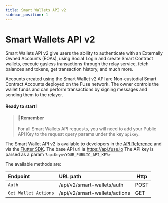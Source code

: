 ```yaml
---
title: Smart Wallets API v2
sidebar_position: 1
---
```


# Smart Wallets API v2

Smart Wallets API v2 give users the ability to authenticate with an Externally Owned Accounts (EOAs), using Social Login and create Smart Contract wallets, execute gasless transactions through the relay service, fetch balances and tokens, get transaction history, and much more.

Accounts created using the Smart Wallet v2 API are Non-custodial Smart Contract Accounts deployed on the Fuse network. The owner controls the wallet funds and can perform transactions by signing messages and sending them to the relayer.


#### Ready to start!

> #### 📘Remember
>
> For all Smart Wallets API requests, you will need to add your Public API Key to the request query params under the key `apiKey`.

The Smart Wallet API v2 is available to developers in the [API Reference](/docs/category/smart-wallet-api/) and via the [Flutter SDK](https://pub.dev/packages/fuse_wallet_sdk). The base API url is https://api.fuse.io The API key is parsed as a param `?apiKey=<YOUR_PUBLIC_API_KEY>
`

The available methods are:

| Endpoint                     | URL path                             | Http |
| :--------------------------- | :----------------------------------- | ---- |
| `Auth`                       | /api/v2/smart-wallets/auth           | POST |
| `Get Wallet Actions`         | /api/v2/smart-wallets/actions        | GET  |

